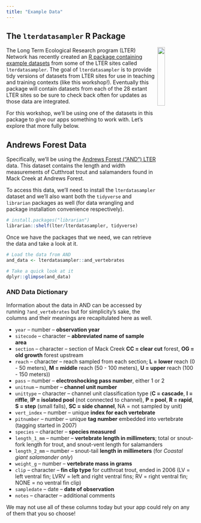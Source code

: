 ```yaml
---
title: "Example Data"
---
```


## The `lterdatasampler` R Package

<img src="images/lterdatasampler-hex.png" align="right" width="20%">

The Long Term Ecological Research program (LTER) Network has recently created an [R package containing example datasets](https://lter.github.io/lterdatasampler/) from some of the LTER sites called `lterdatasampler`. The goal of `lterdatasampler` is to provide tidy versions of datasets from LTER sites for use in teaching and training contexts (like this workshop!). Eventually this package will contain datasets from each of the 28 extant LTER sites so be sure to check back often for updates as those data are integrated.

For this workshop, we'll be using one of the datasets in this package to give our apps something to work with. Let's explore that more fully below.

## Andrews Forest Data

Specifically, we'll be using the [Andrews Forest ("AND") LTER](https://lternet.edu/site/andrews-forest-lter/) data. This dataset contains the length and width measurements of Cutthroat trout and salamanders found in Mack Creek at Andrews Forest.

To access this data, we'll need to install the `lterdatasampler` dataset and we'll also want both the `tidyverse` and `librarian` packages as well (for data wrangling and package installation convenience respectively).

```r
# install.packages("librarian")
librarian::shelf(lter/lterdatasampler, tidyverse)
```

Once we have the packages that we need, we can retrieve the data and take a look at it.

```r
# Load the data from AND
and_data <- lterdatasampler::and_vertebrates

# Take a quick look at it
dplyr::glimpse(and_data)
```

### AND Data Dictionary

Information about the data in AND can be accessed by running `?and_vertebrates` but for simplicity's sake, the columns and their meanings are recapitulated here as well.

- `year` -- number -- **observation year**
- `sitecode` -- character -- **abbreviated name of sample area**
- `section` -- character -- section of Mack Creek **CC = clear cut** forest, **OG = old growth** forest upstream
- `reach` -- character -- reach sampled from each section; **L = lower** reach (0 - 50 meters), **M = middle** reach (50 - 100 meters), **U = upper** reach (100 - 150 meters))
- `pass` -- number -- **electroshocking pass number**, either 1 or 2
- `unitnum` -- number -- **channel unit number**
- `unittype` -- character -- channel unit classification type (**C = cascade**, **I = riffle**, **IP = isolated pool** (not connected to channel), **P = pool**, **R = rapid**, **S = step** (small falls), **SC = side channel**, NA = not sampled by unit)
- `vert_index` -- number -- unique **index for each vertebrate**
- `pitnumber` -- number -- unique **tag number** embedded into vertebrate (tagging started in 2007)
- `species` -- character -- **species measured**
- `length_1_mm` -- number -- **vertebrate length in millimeters**; total or snout-fork length for trout, and snout-vent length for salamanders
- `length_2_mm` -- number -- snout-tail **length in millimeters** (for *Coastal giant salamander only*)
- `weight_g` -- number -- **vertebrate mass in grams**
- `clip` -- character -- **fin clip type** for cutthroat trout, ended in 2006 (LV = left ventral fin; LVRV = left and right ventral fins; RV = right ventral fin; NONE = no ventral fin clip)
- `sampledate` -- date -- **date of observation**
- `notes` -- character -- additional comments

We may not use all of these columns today but your app could rely on any of them that you so choose!
